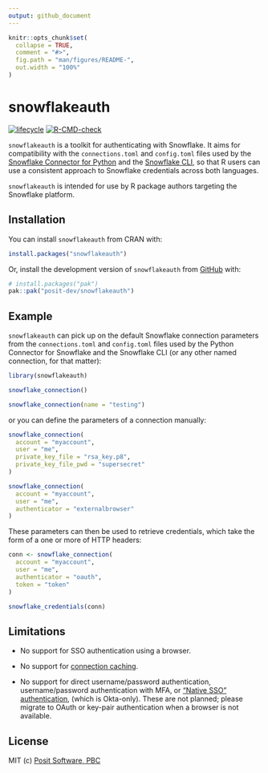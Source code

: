 ```yaml
---
output: github_document
---
```


<!-- README.md is generated from README.Rmd. Please edit that file -->

```r
knitr::opts_chunk$set(
  collapse = TRUE,
  comment = "#>",
  fig.path = "man/figures/README-",
  out.width = "100%"
)
```

# snowflakeauth

<!-- badges: start -->
[![lifecycle](https://img.shields.io/badge/lifecycle-experimental-orange.svg)](https://lifecycle.r-lib.org/articles/stages.html)
[![R-CMD-check](https://github.com/posit-dev/snowflakeauth/actions/workflows/R-CMD-check.yaml/badge.svg)](https://github.com/posit-dev/snowflakeauth/actions/workflows/R-CMD-check.yaml)
<!-- badges: end -->

`snowflakeauth` is a toolkit for authenticating with Snowflake. It aims for
compatibility with the `connections.toml` and `config.toml` files used by the
[Snowflake Connector for Python](https://docs.snowflake.com/en/developer-guide/python-connector/python-connector-connect)
and the [Snowflake
CLI](https://docs.snowflake.com/en/developer-guide/snowflake-cli/connecting/configure-connections),
so that R users can use a consistent approach to Snowflake credentials across
both languages.

`snowflakeauth` is intended for use by R package authors
targeting the Snowflake platform.

## Installation

You can install `snowflakeauth` from CRAN with:

``` r
install.packages("snowflakeauth")
```

Or, install the development version of `snowflakeauth` from
[GitHub](https://github.com/) with:

``` r
# install.packages("pak")
pak::pak("posit-dev/snowflakeauth")
```

## Example

`snowflakeauth` can pick up on the default Snowflake connection parameters from
the `connections.toml` and `config.toml` files used by the Python Connector for
Snowflake and the Snowflake CLI (or any other named connection, for that
matter):

```r
library(snowflakeauth)

snowflake_connection()

snowflake_connection(name = "testing")
```

or you can define the parameters of a connection manually:

```r
snowflake_connection(
  account = "myaccount",
  user = "me",
  private_key_file = "rsa_key.p8",
  private_key_file_pwd = "supersecret"
)

snowflake_connection(
  account = "myaccount",
  user = "me",
  authenticator = "externalbrowser"
)
```

These parameters can then be used to retrieve credentials, which take the form
of a one or more of HTTP headers:

```r
conn <- snowflake_connection(
  account = "myaccount",
  user = "me",
  authenticator = "oauth",
  token = "token"
)

snowflake_credentials(conn)
```

## Limitations

- No support for SSO authentication using a browser.

- No support for [connection
  caching](https://docs.snowflake.com/en/user-guide/admin-security-fed-auth-use#using-connection-caching-to-minimize-the-number-of-prompts-for-authentication-optional).

- No support for direct username/password authentication, username/password
  authentication with MFA, or ["Native SSO"
  authentication](https://docs.snowflake.com/en/user-guide/admin-security-fed-auth-use#native-sso-okta-only),
  (which is Okta-only). These are not planned; please migrate to OAuth or
  key-pair authentication when a browser is not available.

## License

MIT (c) [Posit Software, PBC](https://posit.co)
